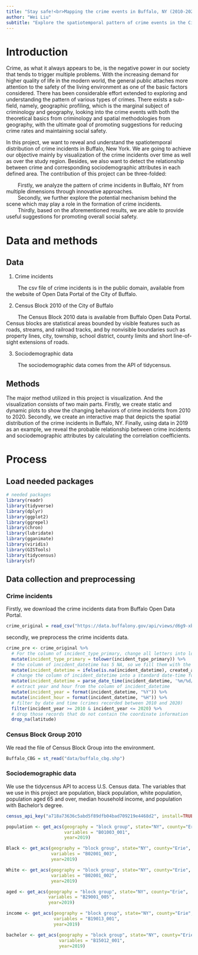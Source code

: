 ```yaml
---
title: "Stay safe!<br>Mapping the crime events in Buffalo, NY (2010-2020)"
author: "Wei Liu"
subtitle: "Explore the spatiotemporal pattern of crime events in the City of Buffalo, New York, USA"
---
```


# Introduction

Crime, as what it always appears to be, is the negative power in our society that tends to trigger multiple problems. With the increasing demand for higher quality of life in the modern world, the general public attaches more attention to the safety of the living environment as one of the basic factors considered. There has been considerable effort extended to exploring and understanding the pattern of various types of crimes. There exists a sub-field, namely, geographic profiling, which is the marginal subject of criminology and geography, looking into the crime events with both the theoretical basics from criminology and spatial methodologies from geography, with the ultimate goal of promoting suggestions for reducing crime rates and maintaining social safety.  
  
In this project, we want to reveal and understand the spatiotemporal distribution of crime incidents in Buffalo, New York. We are going to achieve our objective mainly by visualization of the crime incidents over time as well as over the study region. Besides, we also want to detect the relationship between crime and corresponding sociodemographic attributes in each defined area. The contribution of this project can be three-folded:  

&nbsp; &nbsp; &nbsp; &nbsp; Firstly, we analyze the pattern of crime incidents in Buffalo, NY from multiple dimensions through innovative approaches.<br>
&nbsp; &nbsp; &nbsp; &nbsp; Secondly, we further explore the potential mechanism behind the scene which may play a role in the formation of crime incidents.<br>
&nbsp; &nbsp; &nbsp; &nbsp; Thirdly, based on the aforementioned results, we are able to provide useful suggestions for promoting overall social safety.<br>


# Data and methods

## Data

1. Crime incidents

&nbsp; &nbsp; &nbsp; &nbsp; The csv file of crime incidents is in the public domain, available from the website of Open Data Portal of the City of Buffalo.

2. Census Block 2010 of the City of Buffalo

&nbsp; &nbsp; &nbsp; &nbsp; The Census Block 2010 data is available from Buffalo Open Data Portal. Census blocks are statistical areas bounded by visible features such as roads, streams, and railroad tracks, and by nonvisible boundaries such as property lines, city, township, school district, county limits and short line-of-sight extensions of roads.

3. Sociodemographic data

&nbsp; &nbsp; &nbsp; &nbsp; The sociodemographic data comes from the API of tidycensus.

## Methods

The major method utilized in this project is visualization. And the visualization consists of two main parts. Firstly, we create static and dynamic plots to show the changing behaviors of crime incidents from 2010 to 2020. Secondly, we create an interactive map that depicts the spatial distribution of the crime incidents in Buffalo, NY. Finally, using data in 2019 as an example, we reveal the probable relationship between crime incidents and sociodemographic attributes by calculating the correlation coefficients.

# Process

## Load needed packages

```r
# needed packages
library(readr)
library(tidyverse)
library(dplyr)
library(ggplot2)
library(ggrepel)
library(chron)
library(lubridate)
library(gganimate)
library(viridis)
library(GISTools)
library(tidycensus)
library(sf)
```

## Data collection and preprocessing

### Crime incidents

Firstly, we download the crime incidents data from Buffalo Open Data Portal.
  
```r
crime_original = read_csv("https://data.buffalony.gov/api/views/d6g9-xbgu/rows.csv?accessType=DOWNLOAD")
```

secondly, we preprocess the crime incidents data.
```r
crime_pre <- crime_original %>%
  # For the column of incident_type_primary, change all letters into lower cases (e.g., Assault and ASSAULT are actually the same type of crime.)
  mutate(incident_type_primary = tolower(incident_type_primary)) %>%
  # the column of incident_datetime has 5 NA, so we fill them with the values in the column of create_at respectively.
  mutate(incident_datetime = ifelse(is.na(incident_datetime), created_at, incident_datetime)) %>%
  # change the column of incident_datetime into a standard date-time format.
  mutate(incident_datetime = parse_date_time(incident_datetime, '%m/%d/%Y %I:%M:%S %p')) %>%
  # extract year and hour from the column of incident_datetime
  mutate(incident_year = format(incident_datetime, "%Y")) %>%
  mutate(incident_hour = format(incident_datetime, "%H")) %>%
  # filter by date and time (crimes recorded between 2010 and 2020)
  filter(incident_year >= 2010 & incident_year <= 2020) %>%
  # drop those records that do not contain the coordinate information
  drop_na(latitude)
```

### Census Block Group 2010

We read the file of Census Block Group into the environment.

```r
Buffalo_CBG = st_read("data/buffalo_cbg.shp")
```

### Sociodemographic data

We use the tidycensus API to access U.S. Census data. The variables that we use in this project are population, black population, white population, population aged 65 and over, median household income, and population with Bachelor's degree.

```r
census_api_key("a718a73636c5abd5f89dfb04bad709219e4468d2", install=TRUE, overwrite=TRUE)
```


```r
population <- get_acs(geography = "block group", state="NY", county="Erie",
                      variables = "B01003_001",
                      year=2019)

Black <- get_acs(geography = "block group", state="NY", county="Erie",
                 variables = "B02001_003",
                 year=2019)

White <- get_acs(geography = "block group", state="NY", county="Erie",
                 variables = "B02001_002",
                 year=2019)

aged <- get_acs(geography = "block group", state="NY", county="Erie",
                variables = "B29001_005",
                year=2019)

income <- get_acs(geography = "block group", state="NY", county="Erie",
                  variables = "B19013_001",
                  year=2019)

bachelor <- get_acs(geography = "block group", state="NY", county="Erie",
                    variables = "B15012_001",
                    year=2019)
```

